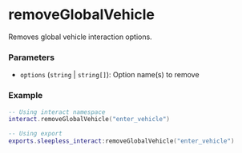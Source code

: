 # removeGlobalVehicle

Removes global vehicle interaction options.

### Parameters
- `options` (`string` | `string[]`): Option name(s) to remove

### Example
```lua
-- Using interact namespace
interact.removeGlobalVehicle("enter_vehicle")

-- Using export
exports.sleepless_interact:removeGlobalVehicle("enter_vehicle")
```